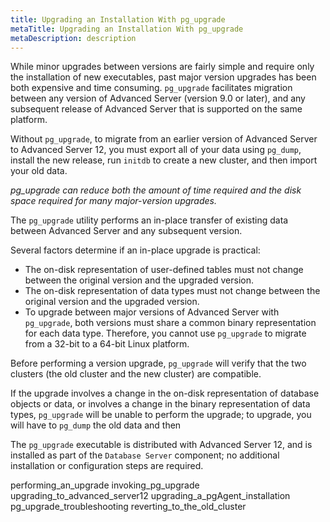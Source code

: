 ```yaml
---
title: Upgrading an Installation With pg_upgrade
metaTitle: Upgrading an Installation With pg_upgrade
metaDescription: description
---
```


While minor upgrades between versions are fairly simple and require only
the installation of new executables, past major version upgrades has
been both expensive and time consuming. `pg_upgrade` facilitates
migration between any version of Advanced Server (version 9.0 or later),
and any subsequent release of Advanced Server that is supported on the
same platform.

Without `pg_upgrade`, to migrate from an earlier version of Advanced
Server to Advanced Server 12, you must export all of your data using
`pg_dump`, install the new release, run `initdb` to create a new
cluster, and then import your old data.

*pg\_upgrade can reduce both the amount of time required and the disk
space required for many major-version upgrades.*

The `pg_upgrade` utility performs an in-place transfer of existing data
between Advanced Server and any subsequent version.

Several factors determine if an in-place upgrade is practical:

  - The on-disk representation of user-defined tables must not change
    between the original version and the upgraded version.
  - The on-disk representation of data types must not change between the
    original version and the upgraded version.
  - To upgrade between major versions of Advanced Server with
    `pg_upgrade`, both versions must share a common binary
    representation for each data type. Therefore, you cannot use
    `pg_upgrade` to migrate from a 32-bit to a 64-bit Linux platform.

Before performing a version upgrade, `pg_upgrade` will verify that the
two clusters (the old cluster and the new cluster) are compatible.

If the upgrade involves a change in the on-disk representation of
database objects or data, or involves a change in the binary
representation of data types, `pg_upgrade` will be unable to perform the
upgrade; to upgrade, you will have to `pg_dump` the old data and then

The `pg_upgrade` executable is distributed with Advanced Server 12, and
is installed as part of the `Database Server` component; no additional
installation or configuration steps are required.

<div class="toctree" data-maxdepth="3">

performing\_an\_upgrade invoking\_pg\_upgrade
upgrading\_to\_advanced\_server12 upgrading\_a\_pgAgent\_installation
pg\_upgrade\_troubleshooting reverting\_to\_the\_old\_cluster

</div>
